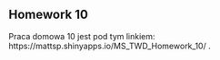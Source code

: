 ## Homework 10

Praca domowa 10 jest pod tym linkiem: https://mattsp.shinyapps.io/MS_TWD_Homework_10/ .
